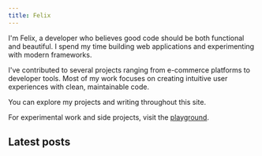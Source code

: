 ```yaml
---
title: Felix
---
```


I'm Felix, a developer who believes good code should be both functional and beautiful. I spend my time building web applications and experimenting with modern frameworks.

I've contributed to several projects ranging from e-commerce platforms to developer tools. Most of my work focuses on creating intuitive user experiences with clean, maintainable code.

You can explore my projects and writing throughout this site.

For experimental work and side projects, visit the [playground](/playground).

## Latest posts

<Posts first={5}/>